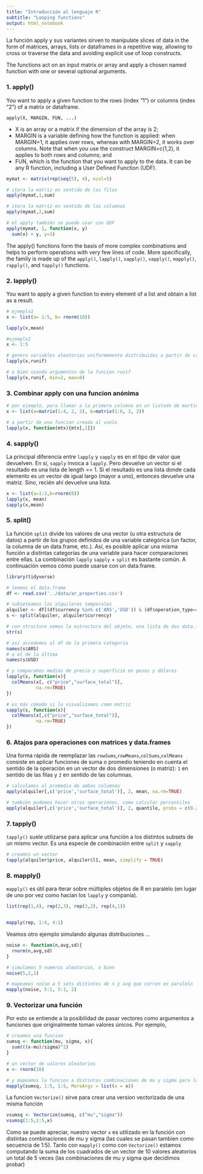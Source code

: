 ```yaml
---
title: "Introducción al lenguaje R"
subtitle: "Looping functions"
output: html_notebook
---
```


La función apply y sus variantes sirven to manipulate slices of data in the form of matrices, arrays, lists or dataframes in a repetitive way, allowing to cross or traverse the data and avoiding explicit use of loop constructs. 

The functions act on an input matrix or array and apply a chosen named function with one or several optional arguments.


### 1. apply()
You want to apply a given function to the rows (index “1”) or columns (index “2”) of a matrix or dataframe. 

`apply(X, MARGIN, FUN, ...)`

* X is an array or a matrix if the dimension of the array is 2;
* MARGIN is a variable defining how the function is applied: when MARGIN=1, it applies over rows, whereas with MARGIN=2, it works over columns. Note that when you use the construct MARGIN=c(1,2), it applies to both rows and columns; and
* FUN, which is the function that you want to apply to the data. It can be any R function, including a User Defined Function (UDF).

```r
mymat <- matrix(rep(seq(5), 4), ncol=5)

# itera la matriz en sentido de las filas
apply(mymat,1,sum)

# itera la matriz en sentido de las columnas
apply(mymat,2,sum)

# el apply también se puede usar con UDF
apply(mymat, 1, function(x, y)
  sum(x) + y, y=3)

```

The apply() functions form the basis of more complex combinations and helps to perform operations with very few lines of code. More specifically, the family is made up of the `apply()`, `lapply()`, `sapply()`, `vapply()`, `mapply()`, `rapply()`, and `tapply()` functions.

### 2. lapply()

You want to apply a given function to every element of a list and obtain a list as a result.
```r
# ejemplo1
x <- list(a= 1:5, b= rnorm(10))

lapply(x,mean)

#ejemplo2
x <- 1:5

# genero variables aleatorias uniformemente distribuidas a partir de cada input
lapply(x,runif)

# o bien usando argumentos de la funcion runif
lapply(x,runif, min=2, max=8)
```
### 3. Combinar apply con una funcion anónima
```r
# por ejemplo, para llamar a la primera columna en un listado de martices
x <- list(a=matrix(1:4, 2, 2), b=matrix(1:6, 3, 2))

# a partir de una funcion creada al vuelo
lapply(x, function(mtx){mtx[,1]})

```
### 4. sapply()

La principal diferencia entre `lapply` y `sapply` es en el tipo de valor que devuelven. En sí, `sapply` invoca a `lapply`. Pero devuelve un vector si el resultado es una lista de length == 1. Si el resultado es una lista donde cada elemento es un vector de igual largo (mayor a uno), entonces devuelve una matriz. Sino, recién ahí devuelve una lista.

```r

x <- list(a=1:3,b=rnorm(8))
lapply(x, mean)
sapply(x,mean)

```
### 5. split()

La función `split` divide los valores de una vector (u otra estructura de datos) a partir de los grupos definidos de una variable categórica (un factor, la columna de un data.frame, etc.). Así, es posible aplicar una misma función a distintas categorías de una variable para hacer comparaciones entre ellas.
La combinación `lapply` `sapply` + `split` es bastante común. A continuación vemos cómo puede usarse con un data.frame.

```r
library(tidyverse)

# leemos el data.frame
df <- read.csv('../data/ar_properties.csv')

# subseteamos los alquileres temporales
alquiler <- df[(df$currency %in% c('ARS','USD')) & (df$operation_type=='Alquiler temporal'),]
s <- split(alquiler, alquiler$currency)

# con structure vemos la estructura del objeto, una lista de dos data.frames
str(s)

# así accedemos al df de la primera categoria
names(s$ARS)
# o el de la última
names(s$USD)

# y comparamos medias de precio y superficie en pesos y dólares
lapply(s, function(x){
  colMeans(x[, c("price","surface_total")],
           na.rm=TRUE)
})

# es más cómodo si lo visualizamos como matriz
sapply(s, function(x){
  colMeans(x[,c("price","surface_total")],
           na.rm=TRUE)
})
```

### 6. Atajos para operaciones con matrices y data.frames

Una forma rápida de reemplazar las `rowSums`,`rowMeans`,`colSums`,`colMeans` consiste en aplicar funciones de suma o promedio teniendo en cuenta el sentido de la operación en un vector de dos dimensiones (o matriz): `1` en sentido de las filas y `2` en sentido de las columnas.

```r
# calculamos el promedio de ambas columnas
apply(alquiler[,c('price','surface_total')], 2, mean, na.rm=TRUE)

# también podemos hacer otras operaciones, como calcular percentiles
apply(alquiler[,c('price','surface_total')], 2, quantile, probs = c(0.25,0.75), na.rm=TRUE )
```

### 7. tapply()

`tapply()` suele utilizarse para aplicar una función a los distintos subsets de un mismo vector. Es una especie de combinación entre `split` y `sapply`

```r
# creamos un vector
tapply(alquiler$price, alquiler$l1, mean, simplify = TRUE)
```

### 8. mapply()

`mapply()` es útil para iterar sobre múltiples objetos de R en paralelo (en lugar de uno por vez como hacían los `lapply` y companía).
```r

list(rep(1,4), rep(2,3), rep(3,2), rep(4,1))


mapply(rep, 1:4, 4:1)
```
Veamos otro ejemplo simulando algunas distribuciones ...
```r

noise <- function(n,avg,sd){
  rnorm(n,avg,sd)
}

# simulamos 5 numeros aleatorios, o bien
noise(5,2,1)

# mapeamos noise a 5 sets distintos de n y avg que corren en paralelo
mapply(noise, 5:1, 5:1, 2)
```

### 9. Vectorizar una función

Por esto se entiende a la posibilidad de pasar vectores como argumentos a funciones que originalmente toman valores únicos. Por ejemplo,
```r

# creamos una funcion
sumsq <- function(mu, sigma, x){
  sum(((x-mu)/sigma)^2)
}

# un vector de valores aleatorios
x <- rnorm(10)

# y mapeamos la funcion a distintas combinaciones de mu y sigma para los valores de x
mapply(sumsq, 1:5, 1:5, MoreArgs = list(x = x))
```

La funcion `Vectorize()` sirve para crear una version vectorizada de una misma función
```r
vsumsq <- Vectorize(sumsq, c("mu","sigma"))
vsumsq(1:5,1:5,x)
```

Como se puede apreciar, nuestro vector `x` es utilizado en la función con distintas combinaciones de mu y sigma (las cuales se pasan tambien como secuencia de 1:5). Tanto con `mapply()` como con `Vectorize()` estamos computando la suma de los cuadrados de un vector de 10 valores aleatorios un total de 5 veces (las combinaciones de mu y sigma que decidimos probar)
